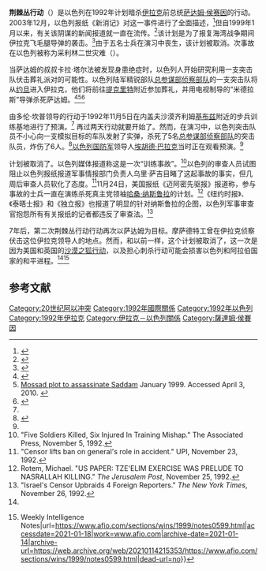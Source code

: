 '''荆棘丛行动'''（{{Lang-he|מבצע שיח אטד}}）是以色列在1992年计划暗杀[[伊拉克|伊拉克]]前总统[[萨达姆·侯赛因|萨达姆·侯赛因]]的行动。2003年12月，以色列报纸《新消记》对这一事件进行了全面描述，<ref>{{Cite web|title=Israel's Secret Plan to Kill Saddam|url=https://abcnews.go.com/Nightline/story?id=129003&page=1|accessdate=2021-01-18|last=News|first=A. B. C.|work=ABC News|language=en|archive-date=2015-08-24|archive-url=https://web.archive.org/web/20150824084645/http://abcnews.go.com/Nightline/story?id=129003|dead-url=no}}</ref>但自1999年1月以来，有关该阴谋的新闻报道就一直在流传。<ref name="times">{{Cite web|title=Report says Israel dumped plan to assassinate Saddam|url=https://www.jweekly.com/1999/01/22/report-says-israel-dumped-plan-to-assassinate-saddam/|accessdate=2021-01-18|date=1999-01-22|last=Correspondent|first=J.|work=J.|language=en-US|archive-date=2021-01-20|archive-url=https://web.archive.org/web/20210120230322/https://www.jweekly.com/1999/01/22/report-says-israel-dumped-plan-to-assassinate-saddam/|dead-url=no}}</ref>该计划是为了报复海湾战争期间伊拉克飞毛腿导弹的袭击。<ref name="defence">{{Cite web|title=Israel reveals post Gulf war plan to assassinate, shelved after drill blunder|url=https://www.defencetalk.com/israel-reveals-post-gulf-war-plan-to-assassinate-shelved-after-drill-blunder-2074/|accessdate=2021-01-18|last=Editor|work=DefenceTalk|language=en-US|archive-date=2021-01-13|archive-url=https://web.archive.org/web/20210113220219/https://www.defencetalk.com/israel-reveals-post-gulf-war-plan-to-assassinate-shelved-after-drill-blunder-2074/|dead-url=no}}</ref>由于五名士兵在演习中丧生，该计划被取消。次事故在以色列被称为采利林二世灾难（{{Lang|he|אסון צאלים ב'}}）。

当萨达姆的叔叔卡拉·塔尔法被发现身患绝症时，以色列人开始研究利用一支突击队伏击葬礼派对的可能性。以色列陆军精锐部队[[总参谋部侦察部队|总参谋部侦察部队]]的一支突击队将从[[约旦|约旦]]进入伊拉克，他们将前往[[提克里特|提克里特]]附近参加葬礼，并用电视制导的“米德拉斯”导弹杀死萨达姆。<ref name="harnden">{{Cite web|title=Israelis dropped assassination plan after practice run ended in disaster|url=https://www.telegraph.co.uk/news/worldnews/middleeast/iraq/1449688/Israelis-dropped-assassination-plan-after-practice-run-ended-in-disaster.html|accessdate=2021-01-18|work=The Telegraph|language=en-GB|archive-date=2021-01-12|archive-url=https://web.archive.org/web/20210112223008/https://www.telegraph.co.uk/news/worldnews/middleeast/iraq/1449688/Israelis-dropped-assassination-plan-after-practice-run-ended-in-disaster.html|dead-url=no}}</ref><ref name="mossad">[http://radioislam.org/historia/zionism/mossd_saddam.html Mossad plot to assassinate Saddam] January 1999. Accessed April 3, 2010. {{Webarchive|url=https://web.archive.org/web/20100620192441/http://radioislam.org/historia/zionism/mossd_saddam.html|date=2010-06-20}}</ref><ref name="goodspeed">{{cite book | title=When Reason Fails: Portraits of Armies at War : America, Britain, Israel, and the Future | page=128 | author=Michael Goodspeed | year=2002 | isbn=978-0275973780 | publisher=[[Greenwood_Publishing_Group|Greenwood Publishing Group]]}}</ref>

由多伦·坎普领导的行动于1992年11月5日在内盖夫沙漠齐利姆[[基布兹|基布兹]]附近的步兵训练基地进行了预演。<ref name=mossad/> 再过两天行动就要开始了。然而，在演习中，以色列突击队员不小心向一支模拟目标的车队发射了实弹，杀死了5名[[总参谋部侦察部队|总参谋部侦察部队]]的突击队员，炸伤了6人。<ref>{{Cite web|title=Secret protocols reveal: Yitzhak Rabin approved an Israeli operation to kill Saddam Hussein|url=https://www.haaretz.com/.premium-rabin-gave-go-ahead-to-kill-saddam-1.5197638|accessdate=2021-01-18|work=Haaretz.com|language=en|archive-date=2021-01-16|archive-url=https://web.archive.org/web/20210116155030/https://www.haaretz.com/.premium-rabin-gave-go-ahead-to-kill-saddam-1.5197638|dead-url=no}}</ref>[[以色列国防军|以色列国防军]]领导人[[埃胡德·巴拉克|埃胡德·巴拉克]]当时正在观看预演。<ref name=defence/>

计划被取消了。以色列媒体报道称这是一次“训练事故”。<ref>"Five Soldiers Killed, Six Injured In Training Mishap." The Associated Press, November 5, 1992.</ref>以色列的审查人员试图阻止以色列报纸报道军事情报部门负责人乌里·萨吉目睹了这起事故的事实，但几周后审查人员软化了态度。<ref>"Censor lifts ban on general's role in accident." UPI, November 23, 1992.</ref>11月24日，美国报纸《迈阿密先驱报》报道称，参与事故的士兵一直在演练杀死真主党领袖[[哈桑·纳斯鲁拉|哈桑·纳斯鲁拉]]的计划。<ref>Rotem, Michael. "US PAPER: TZE'ELIM EXERCISE WAS PRELUDE TO NASRALLAH KILLING." ''The Jerusalem Post'', November 25, 1992.</ref>《纽约时报》、《泰晤士报》和《独立报》也报道了明显的针对纳斯鲁拉的企图，以色列军事审查官抱怨所有有关报纸的记者都违反了审查法。<ref>"Israel's Censor Upbraids 4 Foreign Reporters." ''The New York Times'', November 26, 1992.</ref>

7年后，第二次荆棘丛行动行动再次以萨达姆为目标。摩萨德特工曾在伊拉克侦察伏击这位伊拉克领导人的地点。然而，和以前一样，这个计划被取消了，这一次是因为美国和英国的[[沙漠之狐行动|沙漠之狐行动]]，以及担心刺杀行动可能会损害以色列和阿拉伯国家的和平进程。<ref name=times/><ref>{{Cite web|title=AFIO {{!}} Weekly Intelligence Notes|url=https://www.afio.com/sections/wins/1999/notes0599.html|accessdate=2021-01-18|work=www.afio.com|archive-date=2021-01-14|archive-url=https://web.archive.org/web/20210114215353/https://www.afio.com/sections/wins/1999/notes0599.html|dead-url=no}}</ref>
==参考文献==
{{reflist|30em}}

{{阿拉伯–以色列衝突}}

[[Category:20世纪阿以冲突|Category:20世纪阿以冲突]]
[[Category:1992年國際關係|Category:1992年國際關係]]
[[Category:1992年以色列|Category:1992年以色列]]
[[Category:1992年伊拉克|Category:1992年伊拉克]]
[[Category:伊拉克－以色列關係|Category:伊拉克－以色列關係]]
[[Category:薩達姆·侯賽因|Category:薩達姆·侯賽因]]